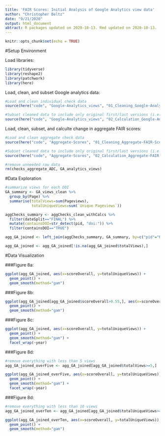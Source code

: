 ```yaml
---
title: 'FAIR Scores: Initial Analysis of Google Analytics view data'
author: "Christopher Beltz"
date: "9/21/2020"
output: html_document
abtract: R packages updated on 2020-10-13. Rmd updated on 2020-10-13.
---
```




```r
knitr::opts_chunk$set(echo = TRUE)
```



#Setup Environment


Load libraries:

```r
library(tidyverse)
library(reshape2)
library(patchwork)
library(here)
```


Load, clean, and subset Google analytics data:

```r
#Load and clean individual check data
source(here("code", "Google-Analytics_views", "01_Cleaning_Google-Analytics-Views.R"), local = knitr::knit_global())

#Subset cleaned data to include only original first/last versions (i.e., metadata submission and final publication), calculate change in FAIR checks over time, and calculated length of curation time (i.e., submission length).
source(here("code", "Google-Analytics_views", "02_Calculation_Google-Analytics-Views.R"), local = knitr::knit_global())
```


Load, clean, subset, and calculte change in aggregate FAIR scores:

```r
#Load and clean aggregate check data
source(here("code", "Aggregate-Scores", "01_Cleaning_Aggregate-FAIR-Scores.R"), local = knitr::knit_global())

#Subset cleaned data to include only original first/last versions (i.e., metadata submission and final publication), calculate change in FAIR scores over time
source(here("code", "Aggregate-Scores", "02_Calculation_Aggregate-FAIR-Scores.R"), local = knitr::knit_global())
```

```r
#remove unneeded raw data
rm(checks_aggregate_ADC, GA_analytics_views)
```



\pagebreak



#Data Exploration

```r
#summarize views for each DOI
GA_summary <- GA_views_clean %>%
  group_by(Page) %>%
  summarise(totalViews=sum(Pageviews),
            totalUniqueViews=sum(`Unique Pageviews`))
```

```r
aggChecks_summary <- aggChecks_clean_withCalcs %>%
  filter(dateSplit=="FINAL") %>%
  mutate(containsDOI=str_detect(pid, "doi:")) %>%
  filter(containsDOI=="TRUE")
```

```r
agg_GA_joined <- left_join(aggChecks_summary, GA_summary, by=c("pid"="Page"))

agg_GA_joined <- agg_GA_joined[!is.na(agg_GA_joined$totalViews),]
```


#Data Visualization

###Figure 8a:


```r
ggplot(agg_GA_joined, aes(x=scoreOverall, y=totalUniqueViews)) + 
  geom_point() +
  geom_smooth(method="gam")
```


###Figure 8b:


```r
ggplot(agg_GA_joined[agg_GA_joined$scoreOverall>0.55,], aes(x=scoreOverall, y=totalUniqueViews)) + 
  geom_point() +
  geom_smooth(method="gam")
```


###Figure 8c:


```r
ggplot(agg_GA_joined, aes(x=scoreOverall, y=totalUniqueViews)) + 
  geom_point() +
  geom_smooth(method="gam") +
  facet_wrap(~year)

```


###Figure 8d:

```r
#remove everything with less than 5 views
agg_GA_joined_overFive <- agg_GA_joined[agg_GA_joined$totalViews>=5,]
```


```r
ggplot(agg_GA_joined_overFive, aes(x=scoreOverall, y=totalUniqueViews)) + 
  geom_point() +
  geom_smooth(method="gam") +
  facet_wrap(~year)
```


###Figure 8d:

```r
#remove everything with less than 10 views
agg_GA_joined_overTen <- agg_GA_joined[agg_GA_joined$totalUniqueViews>=10 & agg_GA_joined$year>2016,]
```


```r
ggplot(agg_GA_joined_overTen, aes(x=scoreOverall, y=totalUniqueViews)) + 
  geom_point() +
  geom_smooth(method="gam")
```

